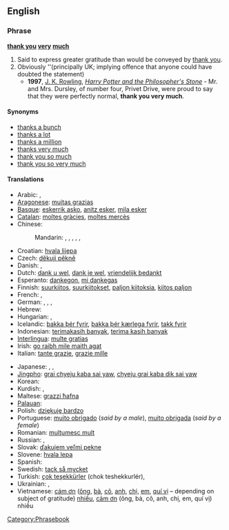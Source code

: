 ==English==

===Phrase===
'''[[thank you]] [[very]] [[much]]'''

# Said to express greater gratitude than would be conveyed by [[thank you]].
# Obviously ''(principally UK; implying offence that anyone could have doubted the statement)
#* '''1997''', [[w:J. K. Rowling|J. K. Rowling]], ''[[w:Harry Potter and the Philosopher's Stone|Harry Potter and the Philosopher's Stone]]'' - Mr. and Mrs. Dursley, of number four, Privet Drive, were proud to say that they were perfectly normal, '''thank you very much'''.

====Synonyms====
* [[thanks a bunch]]
* [[thanks a lot]]
* [[thanks a million]]
* [[thanks very much]]
* [[thank you so much]]
* [[thank you so very much]]

====Translations====
{{trans-top|greater gratitude than thank you}}
* Arabic: {{t|ar|شكرا جزيلا|alt=شكراً جزيلاً!|tr=shúkran jaziilan!|sc=Arab}},  {{t|ar|ألف شكر|alt=ألف شكر!|tr='alf shukr!|sc=Arab}}
* [[Aragonese]]: [[muitas grazias]]
* [[Basque]]: [[eskerrik asko]], [[anitz esker]], [[mila esker]]
* [[Catalan]]: [[moltes gràcies]], [[moltes mercès]]
* Chinese:
*: Mandarin: {{t|cmn|非常感謝|alt=非常感謝!|sc=Hani|xs=Mandarin}},  {{t|cmn|非常感谢|alt=非常感谢!|tr=fēicháng gǎnxiè!|sc=Hani|xs=Mandarin}},  {{t-|cmn|多謝|alt=多謝!|sc=Hani|xs=Mandarin}},  {{t-|cmn|多谢|alt=多谢!|tr=duōxiè!|sc=Hani|xs=Mandarin}},  {{t|cmn|衷心感謝|sc=Hani|xs=Mandarin}},  {{t|cmn|衷心感谢|tr=zhōngxīn gǎnxiè|sc=Hani|xs=Mandarin}}
* Croatian: [[hvala lijepa]]
* Czech: [[děkuji pěkně]]
* Danish: {{t-|da|mange tak}}, {{t-|da|tusind tak}}
* Dutch: [[dank u wel]], [[dank je wel]], [[vriendelijk bedankt]]
* Esperanto: [[dankegon]], [[mi dankegas]]
* Finnish: [[suurkiitos]], [[suurkiitokset]], [[paljon kiitoksia]], [[kiitos paljon]]
* French: {{t-|fr|merci beaucoup}}, {{t-|fr|merci mille fois}}
* German: {{t-|de|danke schön}}, {{t|de|danke sehr}}, {{t-|de|vielen Dank}}, {{t|de|danke vielmals}}
* Hebrew: {{t|he|תודה רבה!|tr=toda raba|sc=Hebr}}
* Hungarian: {{t-|hu|köszönöm szépen}},  {{t-|hu|nagyon szépen köszönöm}}
* Icelandic: [[þakka þér fyrir]], [[þakka þér kærlega fyrir]], [[takk fyrir]]
* Indonesian: [[terimakasih banyak]], [[terima kasih banyak]]
* [[Interlingua]]: [[multe gratias]]
* Irish: [[go raibh mile maith agat]]
* Italian: [[tante grazie]], [[grazie mille]] <!--[sic]-->
{{trans-mid}}
* Japanese: {{t|ja|どうもありがとうございます|tr=dōmo arigatō gozaimasu|sc=Jpan}}, {{t|ja|どうもありがとうございました|tr=dōmo arigatō gozaimashita|sc=Jpan}}, {{t|ja|どうもすみませんでした|tr=dōmo sumimasen deshita|sc=Jpan}}
* [[Jingpho]]: [[grai chyeju kaba sai yaw]], [[chyeju grai kaba dik sai yaw]]
* Korean: {{t|ko|감사드립니다|tr=gamsateurimnida|sc=Kore}}
* Kurdish: {{t|ku|زۆر سوپاس|tr=zor sopas|sc=ku-Arab}}, {{t|ku|زۆر مه‌منوون|tr=sor mamnun|sc=ku-Arab}}
* Maltese: [[grazzi ħafna]]
* [[Palauan]]: {{tø|pau|meral ma sulang|xs=Palauan}}
* Polish: [[dziękuję bardzo]]
* Portuguese: [[muito obrigado]] (''said by a male''), [[muito obrigada]] (''said by a female'')
* Romanian: [[mulţumesc mult]]
* Russian: {{t-|ru|большое спасибо|alt=большое спасибо!|tr=bol'šóje spasíbo!|sc=Cyrl}}, {{t|ru|благодарю|alt=благодарю!|tr=blagodarjú!|sc=Cyrl}}
* Slovak: [[ďakujem veľmi pekne]]
* Slovene: [[hvala lepa]]
* Spanish: {{t-|es|muchas gracias}}
* Swedish: [[tack så mycket]]
* Turkish: [[çok teşekkürler]] (chok teshekkurlér),  {{t-|tr|çok teşekkür ederim}}
* Ukrainian: {{t|uk|велике спасибі|alt=велике спасибі!|tr=velýke spasýbi!|sc=Cyrl|xs=Ukrainian}},  {{t|uk|щиро дякую|tr=ščýro djákuju|sc=Cyrl|xs=Ukrainian}}
* Vietnamese: [[cám ơn]] ([[ông]], [[bà#Vietnamese|bà]], [[cô#Vietnamese|cô]], [[anh#Vietnamese|anh]], [[chị]], [[em#Vietnamese|em]], [[quí vị]] &ndash; depending on subject of gratitude) [[nhiều]], [[cảm ơn]] (ông, bà, cô, anh, chị, em, quí vị) nhiều
{{trans-bottom}}

[[Category:Phrasebook]]